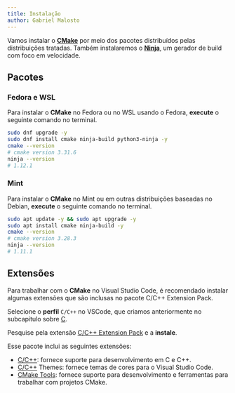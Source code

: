 ```yaml
---
title: Instalação
author: Gabriel Malosto
---
```


Vamos instalar o [**CMake**](https://cmake.org/) por meio dos pacotes distribuídos pelas distribuições tratadas.
Também instalaremos o [**Ninja**](https://ninja-build.org/), um gerador de build com foco em velocidade.

## Pacotes

### Fedora e WSL

Para instalar o **CMake** no Fedora ou no WSL usando o Fedora, **execute** o seguinte comando no terminal.

```zsh title="Fedora ou WSL" frame="terminal"
sudo dnf upgrade -y
sudo dnf install cmake ninja-build python3-ninja -y
cmake --version
# cmake version 3.31.6
ninja --version
# 1.12.1
```

### Mint

Para instalar o **CMake** no Mint ou em outras distribuições baseadas no Debian, **execute** o seguinte comando no terminal.

```zsh title="Mint" frame="terminal"
sudo apt update -y && sudo apt upgrade -y
sudo apt install cmake ninja-build -y
cmake --version
# cmake version 3.28.3
ninja --version
# 1.11.1
```

## Extensões

Para trabalhar com o **CMake** no Visual Studio Code, é recomendado instalar algumas extensões que são inclusas no pacote C/C++ Extension Pack.

Selecione o **perfil** `C/C++` no VSCode, que criamos anteriormente no subcapítulo sobre [C](../../compiler/vscode).

Pesquise pela extensão [C/C++ Extension Pack](https://marketplace.visualstudio.com/items?itemName=ms-vscode.cpptools-extension-pack) e a **instale**.

Esse pacote inclui as seguintes extensões:

- [C/C++](https://marketplace.visualstudio.com/items?itemName=ms-vscode.cpptools): fornece suporte para desenvolvimento em C e C++.
- [C/C++](https://marketplace.visualstudio.com/items?itemName=ms-vscode.cpptools-themes) Themes: fornece temas de cores para o Visual Studio Code.
- [CMake Tools](https://marketplace.visualstudio.com/items?itemName=ms-vscode.cmake-tools): fornece suporte para desenvolvimento e ferramentas para trabalhar com projetos CMake.
